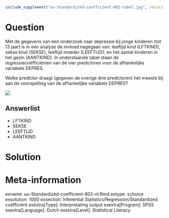```{r, echo = FALSE, results = "hide"}
include_supplement("uu-Standardized-coefficient-802-tabel.jpg", recursive = TRUE)
```



Question
========
Met de gegevens van een onderzoek naar depressie bij jonge kinderen (tot 13 jaar) is in een analyse de invloed nagegaan van: leeftijd kind (LFTKIND), sekse kind (SEKSE), leeftijd moeder (LEEFTIJD), en het aantal kinderen in het gezin (AANTKIND). 
In onderstaande tabel staan de regressiecoëfficiënten van de vier predictoren voor de afhankelijke variabele DEPRES. 

Welke predictor draagt (gegeven de overige drie predictoren) het meeste bij aan de voorspelling van de afhankelijke variabele DEPRES?

![](uu-Standardized-coefficient-802-tabel.jpg)

Answerlist
----------
* LFTKIND
* SEKSE
* LEEFTIJD
* AANTKIND


Solution
========



Meta-information
================
exname: uu-Standardized-coefficient-802-nl.Rmd
extype: schoice
exsolution: 1000
exsection: Inferential Statistics/Regression/Standardized coefficient
exextra[Type]: Interpretating output
exextra[Program]: SPSS
exextra[Language]: Dutch
exextra[Level]: Statistical Literacy